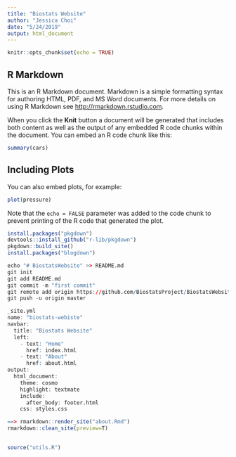 ```yaml
---
title: "Biostats Website"
author: "Jessica Choi"
date: "5/24/2019"
output: html_document
---
```


```r
knitr::opts_chunk$set(echo = TRUE)
```

## R Markdown

This is an R Markdown document. Markdown is a simple formatting syntax for authoring HTML, PDF, and MS Word documents. For more details on using R Markdown see <http://rmarkdown.rstudio.com>.

When you click the **Knit** button a document will be generated that includes both content as well as the output of any embedded R code chunks within the document. You can embed an R code chunk like this:

```r
summary(cars)
```

## Including Plots

You can also embed plots, for example:

```r
plot(pressure)
```

Note that the `echo = FALSE` parameter was added to the code chunk to prevent printing of the R code that generated the plot.

```r
install.packages("pkgdown")
devtools::install_github("r-lib/pkgdown")
pkgdown::build_site()
install.packages("blogdown")

echo "# BiostatsWebsite" >> README.md
git init
git add README.md
git commit -m "first commit"
git remote add origin https://github.com/BiostatsProject/BiostatsWebsite.git
git push -u origin master

_site.yml
name: "biostats-webiste"
navbar:
  title: "Biostats Website"
  left:
    - text: "Home"
      href: index.html
    - text: "About"
      href: about.html
output:
  html_document:
    theme: cosmo
    highlight: textmate
    include:
      after_body: footer.html
    css: styles.css

==> rmarkdown::render_site("about.Rmd")
rmarkdown::clean_site(preview=T)
      

source("utils.R")
```

